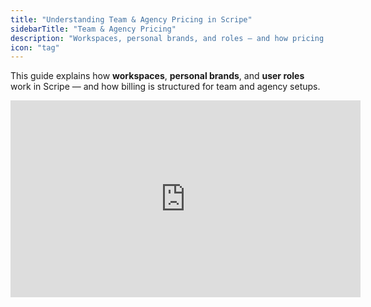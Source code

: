 ```yaml
---
title: "Understanding Team & Agency Pricing in Scripe"
sidebarTitle: "Team & Agency Pricing"
description: "Workspaces, personal brands, and roles — and how pricing fits in."
icon: "tag"
---
```


This guide explains how **workspaces**, **personal brands**, and **user roles** work in Scripe — and how billing is structured for team and agency setups.

<iframe width="560" height="315" src="https://www.youtube.com/embed/xPowkj9PFFk?si=XBDSH_zomHjZFugS" title="YouTube video player" frameborder="0" allow="accelerometer; autoplay; clipboard-write; encrypted-media; gyroscope; picture-in-picture; web-share" referrerpolicy="strict-origin-when-cross-origin" allowfullscreen />

## 1. Workspaces: Your Collaboration Hub

- To collaborate with other people in Scripe, you need a **workspace**. Personal accounts (created during onboarding without selecting “workspace”) can’t invite other people.
- **Every workspace has its own subscription**, even if you manage multiple.

<Tip>
  If multiple people from one company work together, keep them in the **same workspace**.\
  If you manage completely different companies (who shouldn’t see each other’s data), create **separate workspaces**.
</Tip>

👉 If you're setting up Scripe for a client and you're paying for the subscription, [read this tutorial](/agencies/setup-for-client).

👉 If your client is paying for Scripe, then they need to invite you to collaborate on their workspace. In this case, [read this tutorial](/agencies/client-setup).

## 2. Personal Brands & Pricing

- Inside each workspace, you can have **multiple personal brands**.
- **A personal brand = one connected LinkedIn account**.
- **Billing is per LinkedIn account**, not per user.
- You can invite **unlimited users** to a workspace at no extra cost.

<Note>
  If you manage 5 LinkedIn profiles for one company, you’ll have 1 workspace with 5 personal brands, and pay for 5 LinkedIn accounts.
</Note>

![Team Overview Jp](/images/team-overview.jpg)

## 3. User Roles & Permissions

When inviting someone to a workspace, you can [assign roles](/team-plan/people):

- **Admin** – Full, unrestricted access to all areas and features of Scripe. Can manage team settings, view analytics, oversee all profiles, and publish content on behalf of any profile.
- **Team Manager** – Comprehensive access to all profiles, analytics, and dashboard functions. Cannot publish content, maintaining a focus on management and strategy oversight.
- **Content Assistant** – Limited to managing and supporting a single personal brand profile. Does not have access to other team profiles or organizational data, ensuring privacy and focus.
- **Personal Brand** – Restricted to their own profile and data only. Ideal for individuals managing their personal brand without access to other team profiles or insights.
- **Personal Brand with Team Insights** – Access to own personal brand, plus the team analytics dashboard and team calendar. No access to other members’ brands, settings, or billing.

## 4. Switching Between Workspaces

If you’re part of multiple workspaces:

1. Click your workspace name.
2. Select another workspace from the list.
3. You’ll switch instantly without logging out.

![Workspaces Jp](/images/workspaces.jpg)

## 5. Extra Features in Workspaces (vs. Personal Accounts)

Workspaces unlock powerful team features:

### **Analytics Dashboard**

View [combined analytics for all personal brands](/team-plan/team-analytics) in a workspace, perfect for reporting total reach, impressions, and engagement to clients.

![Team Analytics Jp](/images/team-analytics.jpg)

### **Company Calendar**

- See all posts from all personal brands in [one place](/team-plan/team-calendar).
- Add notes for specific personal brands (e.g., “Post about topic X next week”).
- Track who posted what and when.

![Team Calendar Jp](/images/team-calendar.jpg)

### **Content Review Workflow**

- As an admin, you can [request content reviews](/team-plan/content-approval) from other users.
- Assign a reviewer and a deadline, they’ll get an email and notification.

![Approval 1 Jp](/images/approval-1.jpg)